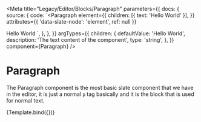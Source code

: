 
<Meta
  title="Legacy/Editor/Blocks/Paragraph"
  parameters={{
    docs: {
      source: {
        code: `<Paragraph
  element={{
    children: [{ text: 'Hello World' }],
  }}
  attributes={{ 'data-slate-node': 'element', ref: null }}
>
  Hello World
</Paragraph>`,
      },
    },
  }}
  argTypes={{
    children: {
      defaultValue: 'Hello World',
      description: 'The text content of the component',
      type: 'string',
    },
  }}
  component={Paragraph}
/>

# Paragraph

The Paragraph component is the most basic slate component that we have in the editor, it is just a normal `p` tag basically and it is the block that is used for normal text.


<Canvas>
  <Story name="Paragraph">{Template.bind({})}</Story>
</Canvas>

<Props story="Paragraph" />
